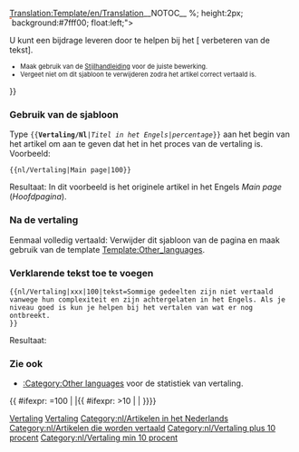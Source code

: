 <noinclude>[[Translation:Template/en/Translation]]__NOTOC__ </noinclude>{{en/Ambox| type  = style
| image = Translation.png
| text  = <strong>Dit artikel wordt vertaald vanuit het oorspronkelijk Engelse artikel: <includeonly>[{{SERVER}}{{localurl:{{NAMESPACE}}:{{{1}}}|action=view}} {{{1}}}]</includeonly><noinclude>{{{1}}}</noinclude>.</strong>
<div>{{{tekst|}}}</div>
<div style="font-size: 90%">
<div style="margin:auto; text-align:Left;">Percentage: {{{2|0}}}%
<div style="width:200px; text-align:Left; border:1px solid #aaa; padding:1px; overflow:hidden;"><span style="width:{{#expr: ({{{2|0}}}/100) * 100}}%; height:2px; background:#7fff00; float:left;">&nbsp;</span><span style="width:{{#expr: 100 - ({{{2|0}}}/100) * 100}}%; height:2px; background:#ff7f50; float:left;">&nbsp;</span></div>
</div>
U kunt een bijdrage leveren door te helpen bij het [{{SERVER}}{{localurl:{{NAMESPACE}}:{{PAGENAME}}|action=edit}} verbeteren van de tekst].
</div><div style="font-size: 80%">
* Maak gebruik van de [[Main/nl/Stijlhandleiding|Stijlhandleiding]] voor de juiste bewerking.
* Vergeet niet om dit sjabloon te verwijderen zodra het artikel correct vertaald is.</div>
}}<noinclude>

===Gebruik van de sjabloon===
Type <code><nowiki>{{</nowiki>'''Vertaling/Nl'''|''Titel in het Engels''|''percentage''<nowiki>}}</nowiki></code> aan het begin van het artikel om aan te geven dat het in het proces van de vertaling is.
Voorbeeld:
<pre>{{nl/Vertaling|Main page|100}}</pre>
Resultaat:
{{nl/Vertaling|Main page|100}}
In dit voorbeeld is het originele artikel in het Engels ''Main page'' (''Hoofdpagina'').
===Na de vertaling===
Eenmaal volledig vertaald: Verwijder dit sjabloon van de pagina en maak gebruik van de template [[Template:Other languages|Template:Other_languages]].
===Verklarende tekst toe te voegen===
<pre>{{nl/Vertaling|xxx|100|tekst=Sommige gedeelten zijn niet vertaald vanwege hun complexiteit en zijn achtergelaten in het Engels. Als je niveau goed is kun je helpen bij het vertalen van wat er nog ontbreekt.
}}</pre>
Resultaat:
{{nl/Vertaling|xxx|100|tekst=Sommige gedeelten zijn niet vertaald vanwege hun complexiteit en zijn achtergelaten in het Engels. Als je niveau goed is kun je helpen bij het vertalen van wat er nog ontbreekt.}}

=== Zie ook===
*[[Category/en/Other languages|:Category:Other languages]] voor de statistiek van vertaling.

[[Category:nl/Sjablonen|Vertaling]][[Category:nl/Berichtenbox|Vertaling]][[Category:nl/Artikelen in het Nederlands]]
</noinclude><includeonly>{{ #ifexpr: {{{2|0}}}=100 | |[[Category:nl/Artikelen die worden vertaald]]{{ #ifexpr: {{{2|0}}}>10 | [[Category:nl/Vertaling plus 10 procent]] | [[Category:nl/Vertaling min 10 procent]]}}}}</includeonly>